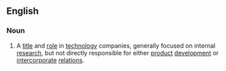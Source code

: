 ==English==

===Noun===
{{en-noun|sg=[[chief]] [[scientist]]}}

# A [[title]] and [[role]] in [[technology]] companies, generally focused on internal [[research]], but not directly responsible for either [[product]] [[development]] or [[intercorporate]] [[relations]].
